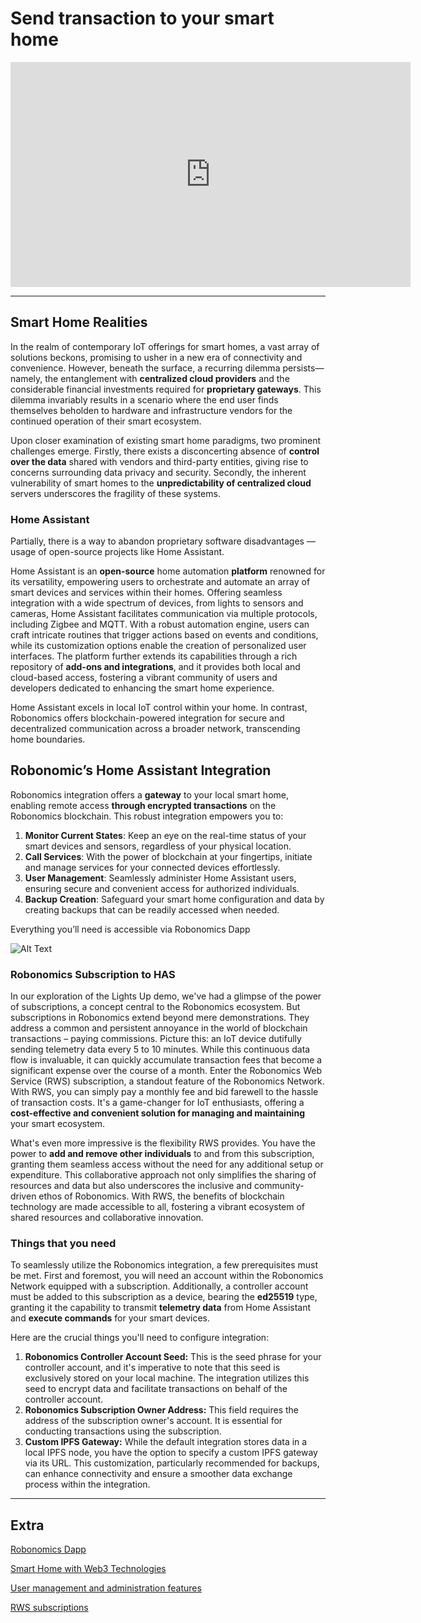 # Send transaction to your smart home


<iframe width="640" height="360"
    src="https://www.youtube.com/embed/qOvzvvMA_Lc?fs=2&autoplay=0" frameborder="0"
    allow="fullscreen; accelerometer; autoplay; clipboard-write; encrypted-media; gyroscope; picture-in-picture" allowfullscreen></iframe>

<hr/>



## **Smart Home Realities**

In the realm of contemporary IoT offerings for smart homes, a vast array of solutions beckons, promising to usher in a new era of connectivity and convenience. However, beneath the surface, a recurring dilemma persists—namely, the entanglement with **centralized cloud providers** and the considerable financial investments required for **proprietary gateways**. This dilemma invariably results in a scenario where the end user finds themselves beholden to hardware and infrastructure vendors for the continued operation of their smart ecosystem.

Upon closer examination of existing smart home paradigms, two prominent challenges emerge. Firstly, there exists a disconcerting absence of **control over the data** shared with vendors and third-party entities, giving rise to concerns surrounding data privacy and security.
Secondly, the inherent vulnerability of smart homes to the **unpredictability of centralized cloud** servers underscores the fragility of these systems.

### Home Assistant

Partially, there is a way to abandon proprietary software disadvantages — usage of open-source projects like Home Assistant.

Home Assistant is an **open-source** home automation **platform** renowned for its versatility, empowering users to orchestrate and automate an array of smart devices and services within their homes. Offering seamless integration with a wide spectrum of devices, from lights to sensors and cameras, Home Assistant facilitates communication via multiple protocols, including Zigbee and MQTT. With a robust automation engine, users can craft intricate routines that trigger actions based on events and conditions, while its customization options enable the creation of personalized user interfaces. The platform further extends its capabilities through a rich repository of **add-ons and integrations**, and it provides both local and cloud-based access, fostering a vibrant community of users and developers dedicated to enhancing the smart home experience.

Home Assistant excels in local IoT control within your home. In contrast, Robonomics offers blockchain-powered integration for secure and decentralized communication across a broader network, transcending home boundaries.

## **Robonomic’s Home Assistant Integration**

Robonomics integration offers a **gateway** to your local smart home, enabling remote access **through encrypted transactions** on the Robonomics blockchain. This robust integration empowers you to:

1. **Monitor Current States**: Keep an eye on the real-time status of your smart devices and sensors, regardless of your physical location.
2. **Call Services**: With the power of blockchain at your fingertips, initiate and manage services for your connected devices effortlessly.
3. **User Management**: Seamlessly administer Home Assistant users, ensuring secure and convenient access for authorized individuals.
4. **Backup Creation**: Safeguard your smart home configuration and data by creating backups that can be readily accessed when needed.

Everything you’ll need is accessible via Robonomics Dapp

![Alt Text](./assets/lesson20-scheme.png)

### Robonomics Subscription to HAS

In our exploration of the Lights Up demo, we've had a glimpse of the power of subscriptions, a concept central to the Robonomics ecosystem. But subscriptions in Robonomics extend beyond mere demonstrations. They address a common and persistent annoyance in the world of blockchain transactions – paying commissions. Picture this: an IoT device dutifully sending telemetry data every 5 to 10 minutes. While this continuous data flow is invaluable, it can quickly accumulate transaction fees that become a significant expense over the course of a month. Enter the Robonomics Web Service (RWS) subscription, a standout feature of the Robonomics Network. With RWS, you can simply pay a monthly fee and bid farewell to the hassle of transaction costs. It's a game-changer for IoT enthusiasts, offering a **cost-effective and convenient solution for managing and maintaining** your smart ecosystem.

What's even more impressive is the flexibility RWS provides. You have the power to **add and remove other individuals** to and from this subscription, granting them seamless access without the need for any additional setup or expenditure. This collaborative approach not only simplifies the sharing of resources and data but also underscores the inclusive and community-driven ethos of Robonomics. With RWS, the benefits of blockchain technology are made accessible to all, fostering a vibrant ecosystem of shared resources and collaborative innovation.

### Things that you need

To seamlessly utilize the Robonomics integration, a few prerequisites must be met. First and foremost, you will need an account within the Robonomics Network equipped with a subscription. Additionally, a controller account must be added to this subscription as a device, bearing the **ed25519** type, granting it the capability to transmit **telemetry data** from Home Assistant and **execute commands** for your smart devices.

Here are the crucial things you'll need to configure integration:

1. **Robonomics Controller Account Seed:** This is the seed phrase for your controller account, and it's imperative to note that this seed is exclusively stored on your local machine. The integration utilizes this seed to encrypt data and facilitate transactions on behalf of the controller account.
2. **Robonomics Subscription Owner Address:** This field requires the address of the subscription owner's account. It is essential for conducting transactions using the subscription.
3. **Custom IPFS Gateway:** While the default integration stores data in a local IPFS node, you have the option to specify a custom IPFS gateway via its URL. This customization, particularly recommended for backups, can enhance connectivity and ensure a smoother data exchange process within the integration.

<hr/>

## **Extra**

[Robonomics Dapp](https://dapp.robonomics.network/#/)

[Smart Home with Web3 Technologies](https://wiki.robonomics.network/docs/robonomics-smart-home-overview/#secure-iot-with-blockchain)

[User management and administration features](https://www.notion.so/Robonomics-89eff6cb75ac4b9680ca943ca2c332cd?pvs=21)

[RWS subscriptions](https://wiki.robonomics.network/docs/subscription-launch)

